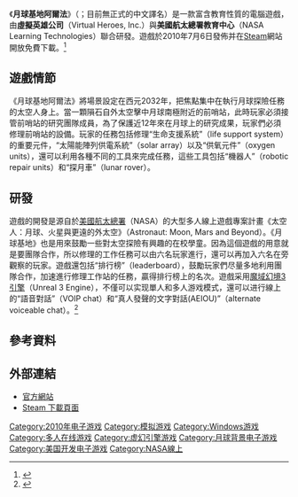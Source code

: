 {{noteTA
|G1=Games
|1=zh-cn:美国国家航空航天局; zh-tw:美國航太總署; zh-hk:美國太空總署;
}}
{{Infobox VG
|title = 月球基地阿爾法
| english =  Moonbase Alpha
|image = 
|caption = 
|developer = 虛擬英雄公司
|publisher = 美國航太總署教育中心
|distributor = 
|designer = 
|series = 
|engine = [[魔域幻境引擎|魔域幻境引擎3]]<ref name="NASA Learning Technologies"/>
|released = 2010年 7月 6日
|genre = [[模擬遊戲|模擬]]
|modes = [[单人游戏|单人游戏]]、[[多人游戏|多人游戏]]
|platforms = [[Microsoft_Windows|Microsoft Windows]]
}}

《'''月球基地阿爾法'''》（{{lang-en|''Moonbase Alpha''}}；目前無正式的中文譯名）是一款富含教育性質的電腦遊戲，由'''虛擬英雄公司'''（Virtual Heroes, Inc.）與'''美國航太總署教育中心'''（NASA Learning Technologies）聯合研發。遊戲於2010年7月6日發佈并在[[Steam|Steam]]網站開放免費下載。<ref name=Steam>{{cite web |url=http://store.steampowered.com/app/39000/ |title=Moonbase Alpha on Steam |work=steampowered.com |accessdate=2010-11-09 |archive-date=2021-03-05 |archive-url=https://web.archive.org/web/20210305085029/https://store.steampowered.com/app/39000 |dead-url=no }}</ref>

== 遊戲情節 ==
《月球基地阿爾法》將場景設定在西元2032年，把焦點集中在執行月球探險任務的太空人身上。當一顆隕石自外太空擊中月球南極附近的前哨站，此時玩家必須接管前哨站的研究團隊成員，為了保護近12年來在月球上的研究成果，玩家們必須修理前哨站的設備。玩家的任務包括修理“生命支援系統”（life support system）的重要元件，“太陽能陣列供電系統”（solar array）以及“供氧元件”（oxygen units），還可以利用各種不同的工具來完成任務，這些工具包括“機器人”（robotic repair units）和“探月車”（lunar rover）。

== 研發 ==
遊戲的開發是源自於[[美国国家航空航天局|美國航太總署]]（NASA）的大型多人線上遊戲專案計畫《太空人：月球、火星與更遠的外太空》（Astronaut: Moon, Mars and Beyond）。《月球基地》也是用來鼓勵一些對太空探險有興趣的在校學童。因為這個遊戲的用意就是要團隊合作，所以修理的工作任務可以由六名玩家進行，還可以再加入六名在旁觀察的玩家。遊戲還包括“排行榜”（leaderboard），鼓勵玩家們尽量多地利用團隊合作，加速進行修理工作站的任務，贏得排行榜上的名次。遊戲采用[[魔域幻境引擎|魔域幻境3引擎]]（Unreal 3 Engine），不僅可以实现單人和多人游戏模式，還可以进行線上的“語音對話”（VOIP chat）和“真人發聲的文字對話(AEIOU)”（alternate voiceable chat）。<ref name="NASA Learning Technologies">{{Cite web |url=http://www.nasa.gov/offices/education/programs/national/ltp/games/moonbasealpha/index.html |title=存档副本 |access-date=2010-11-10 |archive-date=2021-03-18 |archive-url=https://web.archive.org/web/20210318102703/https://www.nasa.gov/offices/education/programs/national/ltp/games/moonbasealpha/index.html |dead-url=no }}</ref>

== 參考資料 ==
{{reflist|2}}

== 外部連結 ==
*[http://www.moonbasealphagame.com 官方網站] {{Wayback|url=http://www.moonbasealphagame.com/ |date=20210310113823 }}
*[http://store.steampowered.com/app/39000/ Steam 下載頁面] {{Wayback|url=http://store.steampowered.com/app/39000/ |date=20210305085029 }}

{{DEFAULTSORT:Moonbase Alpha}}
[[Category:2010年电子游戏|Category:2010年电子游戏]]
[[Category:模拟游戏|Category:模拟游戏]]
[[Category:Windows游戏|Category:Windows游戏]]
[[Category:多人在线游戏|Category:多人在线游戏]]
[[Category:虚幻引擎游戏|Category:虚幻引擎游戏]]
[[Category:月球背景电子游戏|Category:月球背景电子游戏]]
[[Category:美国开发电子游戏|Category:美国开发电子游戏]]
[[Category:NASA線上|Category:NASA線上]]